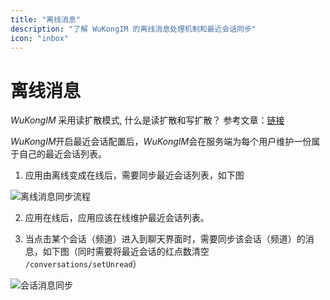 ```yaml
---
title: "离线消息"
description: "了解 WuKongIM 的离线消息处理机制和最近会话同步"
icon: "inbox"
---
```


# 离线消息

*WuKongIM* 采用读扩散模式, 什么是读扩散和写扩散？ 参考文章：[链接](https://blog.csdn.net/m0_53246313/article/details/122674197)

*WuKongIM*开启最近会话配置后，*WuKongIM*会在服务端为每个用户维护一份属于自己的最近会话列表。

1. 应用由离线变成在线后，需要同步最近会话列表，如下图

![离线消息同步流程](/images/stress-report/offlinemsg1.png)

2. 应用在线后，应用应该在线维护最近会话列表。

3. 当点击某个会话（频道）进入到聊天界面时，需要同步该会话（频道）的消息，如下图（同时需要将最近会话的红点数清空 `/conversations/setUnread`）

![会话消息同步](/images/stress-report/offlinemsg2.png)
